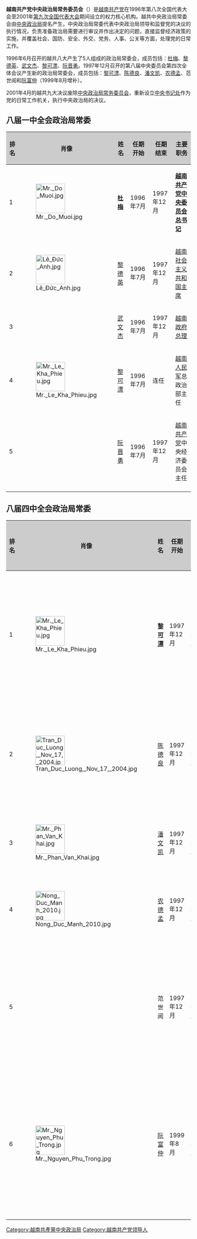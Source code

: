 {{unreferenced|time=2017-03-23T06:57:13+00:00}}
{{Infobox Vietnamese
| title  = 越南共产党中央政治局常务委员会
| qn     = Ban Thường vụ Bộ Chính trị Ban Chấp hành Trung ương Đảng Cộng sản Việt Nam
| chunom = 班常務部政治班執行中央黨共産越南
}}
'''越南共产党中央政治局常务委员会'''（{{lang-vi|Ban Thường vụ Bộ Chính trị Ban Chấp hành Trung ương Đảng Cộng sản Việt Nam}}）是[[越南共产党|越南共产党]]在1996年第八次全国代表大会至2001年[[越南共产党第九次全国代表大会|第九次全国代表大会]]期间设立的权力核心机构。越共中央政治局常委会由[[越南共产党中央政治局|中央政治局]]提名产生，中央政治局常委代表中央政治局领导和监督党的决议的执行情况，负责准备政治局需要进行审议并作出决定的问题，直接监督经济政策的实施，并覆盖社会、国防、安全、外交、党务、人事、公关等方面，处理党的日常工作。

1996年6月召开的越共八大产生了5人组成的政治局常委会，成员包括：[[杜梅|杜梅]]、[[黎德英|黎德英]]、[[武文杰|武文杰]]、[[黎可漂|黎可漂]]、[[阮晋勇|阮晋勇]]。1997年12月召开的第八届中央委员会第四次全体会议产生新的政治局常委会，成员包括：[[黎可漂|黎可漂]]、[[陈德良|陈德良]]、[[潘文凯|潘文凯]]、[[农德孟|农德孟]]、范世阅和[[阮富仲|阮富仲]]（1999年8月增补）。

2001年4月的越共九大决议废除[[中央政治局常务委员会|中央政治局常务委员会]]，重新设立[[越南共产党中央书记处|中央书记处]]作为党的日常工作机关，执行中央政治局的决议。

== 八届一中全会政治局常委 ==
{| class="wikitable"
|-
! style="background:#ccc;"|排名
! style="background:#ccc;"|肖像
! style="background:#ccc;"|姓名
! style="background:#ccc;"|任期开始
! style="background:#ccc;"|任期结束
! style="background:#ccc;"|主要职务
|-
|1
|[[File:Mr._Do_Muoi.jpg|80px]]
|'''[[杜梅|杜梅]]'''
|1996年7月
|1997年12月
|'''[[越南共产党中央委员会总书记|越南共产党中央委员会总书记]]'''
|-
|2
|[[File:Lê_Đức_Anh.jpg|80px]]
|[[黎德英|黎德英]]
|1996年7月
|1997年12月
|[[越南社会主义共和国主席|越南社会主义共和国主席]]
|-
|3
|
|[[武文杰|武文杰]]
|1996年7月
|1997年12月
|[[越南政府总理|越南政府总理]]
|-
|4
|[[File:Mr._Le_Kha_Phieu.jpg|80px]]
|[[黎可漂|黎可漂]]
|1996年7月
|连任
|[[越南人民军|越南人民军]]总政治部主任
|-
|5
| 
|[[阮晋勇|阮晋勇]]
|1996年7月
|1997年12月
|[[越南共产党|越南共产党]]中央经济委员会主任
|-
|}

== 八届四中全会政治局常委 ==
{| class="wikitable"
|-
! style="background:#ccc;"|排名
! style="background:#ccc;"|肖像
! style="background:#ccc;"|姓名
! style="background:#ccc;"|任期开始
! style="background:#ccc;"|任期结束
! style="background:#ccc;"|主要职务
|-
|1
|[[File:Mr._Le_Kha_Phieu.jpg|80px]]
|'''[[黎可漂|黎可漂]]'''
|1997年12月
|2001年4月
|'''[[越南共产党中央委员会总书记|越南共产党中央委员会总书记]]'''
|-
|2
|[[File:Tran_Duc_Luong,_Nov_17,_2004.jpg|80px]]
|[[陈德良|陈德良]]
|1997年12月
|2001年4月
|[[越南社会主义共和国主席|越南社会主义共和国主席]]
|-
|3
|[[File:Mr._Phan_Van_Khai.jpg|80px]]
|[[潘文凯|潘文凯]]
|1997年12月
|2001年4月
|[[越南政府总理|越南政府总理]]
|-
|4
|[[File:Nong_Duc_Manh_2010.jpg|80px]]
|[[农德孟|农德孟]]
|1997年12月
|2001年4月
|[[越南国会主席|越南国会主席]]
|-
|5
|
|范世阅
|1997年12月
|2001年4月
|[[越南祖国阵线|越南祖国阵线]]中央主席团主席
|-
|6
|[[File:Mr._Nguyen_Phu_Trong.jpg|80px]]
|[[阮富仲|阮富仲]]
|1999年8月
|2001年4月
|[[越南共产党|越南共产党]]中央理论委员会副主席
|-
|}

[[Category:越南共產黨中央政治局|Category:越南共產黨中央政治局]]
[[Category:越南共产党领导人|Category:越南共产党领导人]]